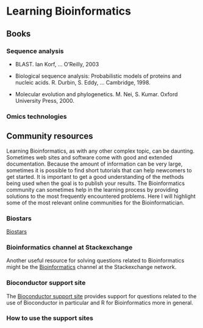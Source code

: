 # Learning Bioinformatics {#learning-bioinformatics}

## Books

### Sequence analysis

* BLAST. Ian Korf, ... O'Reilly, 2003

* Biological sequence analysis: Probabilistic models of proteins and nucleic acids. R. Durbin, S. Eddy, ... Cambridge, 1998.

* Molecular evolution and phylogenetics. M. Nei, S. Kumar. Oxford University Press, 2000.

### Omics technologies

## Community resources

Learning Bioinformatics, as with any other complex topic, can be daunting. Sometimes web sites and software come with good and extended documentation. Because the amount of information can be very large, sometimes it is possible to find short tutorials that can help newcomers to get started. It is important to get a good understanding of the methods being used when the goal is to publish your results. The Bioinformatics community can sometimes help in the learning process by providing solutions to the most frequently encountered problems. Here I will highlight some of the most relevant online communities for the Bioinformatician.

### Biostars

[Biostars](http://biostars.org)

### Bioinformatics channel at Stackexchange

Another useful resource for solving questions related to Bioinformatics might be the [Bioinformatics](https://bioinformatics.stackexchange.com) channel at the Stackexchange network.

### Bioconductor support site

The [Bioconductor support site](https://support.bioconductor.org) provides support for questions related to the use of Bioconductor in particular and R for Bioinformatics more in general.


### How to use the support sites

